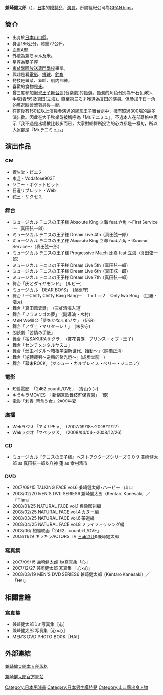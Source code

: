 {{藝人
| 姓名 = 兼崎健太郎
| 類型 = 演員
| 圖片 = 
| 圖片簡介 = 
| 圖片尺寸 = 
| 外文名 = 兼崎健太郎
| 出生日期 = {{Birth_date_and_age|1984|6|2}}
| 出生地點 = {{JPN}}[[山口縣|山口縣]]
| 國籍 = [[日本|日本]]
| 職業 = [[演員|演員]]
| 經紀公司 = [[GRANhips_management|GRANhips management]]
| 網站 = 
}}

{{Japanese|japanese=兼崎健太郎|kana=かねさき　けんたろう|romaji=Kanesaki Kentarō}}
'''兼崎健太郎'''（{{bd|1984年|6月2日|catIdx=Kanesaki Kentarou}}），[[日本|日本]]的[[模特兒|模特兒]]、[[演員|演員]]。所屬經紀公司為[[GRAN_hips|GRAN hips]]。

== 簡介 ==

* 出身於[[日本|日本]][[山口縣|山口縣]]。
* 身高186公分，體重77公斤。
* [[血型|血型]][[A型|A型]]
* 外號為兼ちゃん及米。
* 星座為[[雙子座|雙子座]]
* [[東放學園放送專門學校|東放學園放送專門學校]]畢業。
* 興趣是看[[電影|電影]]、[[排球|排球]]、[[釣魚|釣魚]]
* 特技是做菜、舞蹈、肌肉訓練。
* 喜歡的食物是[[大米|米]]。
* 曾三度參加[[網球王子舞台劇|網球王子舞台劇]](音樂劇)的甄選。甄選的角色分別為千石(山吹)、手塚(青學)及真田(立海)。直至第三次才獲選為真田的演員。但參加千石一角的甄選時曾留到最後一關。
* 在前後有150位以上演員參演過的網球王子舞台劇中，擁有超過300場的最多演出數。因此在大千秋樂時被稱呼為「Mr.テニミュ」。不過本人在部落格中表示「我不過是出場數比較多而已，大家對網舞所投注的心力都是一樣的，所以大家都是『Mr.テニミュ』。」

== 演出作品 ==

===  CM ===
* 資生堂・ピエヌ 
* 東芝・Vodafone903T 
* ソニー・ポケットビット 
* 日産リブレット・Web 
* 花王・サクセス

=== 舞台 === 

* ミュージカル テニスの王子様 Absolute King 立海 feat.六角 ～First Service～（真田弦一郎） 
* ミュージカル テニスの王子様 Dream Live 4th（真田弦一郎） 
* ミュージカル テニスの王子様 Absolute King 立海 feat.六角 ～Second Service～（真田弦一郎） 
* ミュージカル テニスの王子様 Progressive Match 比嘉 feat.立海（真田弦一郎）
* ミュージカル テニスの王子様 Dream Live 5th（真田弦一郎）
* ミュージカル テニスの王子様 Dream Live 6th（真田弦一郎）
* ミュージカル テニスの王子様 Dream Live 7th（真田弦一郎）
* 舞台「灰とダイヤモンド」　(ルビー)
* ミュージカル「DEAR BOYS」　(藤沢守)
* 舞台「―Chitty Chitty Bang Bang―　１×１＝２　Only two Box」　(世羅・浩太)
* 舞台「真田風雲録」　(三好清海入道)
* 舞台「フラミンゴの夢」　(副導演・木村)
* MSN We舞台「夢をかなえるゾウ」　(伊沢)
* 舞台「アヴェ・マリターレ！」　(末永守)
* 朗読劇「苦情の手紙」
* 舞台「桜SAKURAサクラ」　(賞花貴族　プリンス・オブ・王子)
* 舞台「センチメンタルヤスコ」
* 舞台「弱虫ペダル～箱根学園新世代、始動～」（銅橋正清）
* 舞台「逆轉裁判〜逆轉的聚光燈〜」(成歩堂龍一)
* 舞台「幕末ROCK」（マシュー・カルブレイス・ペリー・ジュニア）

=== 電影 === 
* 短篇電影　「2462.countL/OVE」　(青山ケン)
* キラキラMOVIES　「新宿区歌舞伎町保育園」　(優)
* 電影「刺青-背負う女」2009年夏

=== 廣播 ===
* Webラジオ「アメガチャ」　(2007/09/18～2008/11/27)
* Webラジオ「マベラジＸ」　(2008/04/04～2008/12/26)

=== CD ===
* ミュージカル『テニスの王子様』ベストアクターズシリーズ００９ 兼崎健太郎 as 真田弦一郎＆八神 蓮 as 幸村精市

=== DVD ===
* 2007/09/15 TALKING FACE vol.6 兼崎健太郎×ハービー・山口
* 2008/02/20 MEN'S DVD SERIES6 兼崎健太郎（Kentaro Kanesaki）／『Ｔian』
* 2008/01/25 NATURAL FACE vol.1 佛像彫刻編
* 2008/02/25 NATURAL FACE vol.4 カヌー編
* 2008/03/25 NATURAL FACE vol.6 茶道編　
* 2008/04/25 NATURAL FACE vol.8 フライフィッシング編　
* 2008/06/   短編映画「2462．count→L/OVE」
* 2008/11/19 キラキラACTORS TV [[三浦涼介|三浦涼介]]&兼崎健太郎

=== 寫真集 ===
* 2007/09/15 兼崎健太郎 1st寫真集「心」
* 2007/12/27 兼崎健太郎 寫真集 「心×心」
* 2008/03/19 MEN'S DVD SERIES6 兼崎健太郎（Kentaro Kanesaki）／「HAI」

== 相關書籍==
=== 寫真集 ===

* 兼崎健太郎１st写真集［心］
* 兼崎健太郎 写真集［心×心］
* MEN'S DVD PHOTO BOOK［HAI］

== 外部連結 ==


[http://ameblo.jp/kanesaki-kentaro/ 兼崎健太郎本人部落格] {{Wayback|url=http://ameblo.jp/kanesaki-kentaro/ |date=20070601203324 }}

[https://web.archive.org/web/20090422215309/http://ingot-e.com/kanesaki/index.html 兼崎健太郎官方網站]


{{DEFAULTSORT:Kanesaki Kentarou}}

[[Category:日本男演員|Category:日本男演員]]
[[Category:日本男性模特兒|Category:日本男性模特兒]]
[[Category:山口縣出身人物|Category:山口縣出身人物]]